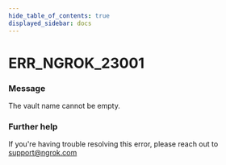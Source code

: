 ```yaml
---
hide_table_of_contents: true
displayed_sidebar: docs
---
```



# ERR_NGROK_23001

### Message

The vault name cannot be empty.

<ErrorDetails error="err_ngrok_23001" />

### Further help

If you're having trouble resolving this error, please reach out to [support@ngrok.com](mailto:support@ngrok.com?subject=Help%20with%20ERR_NGROK_23001)

